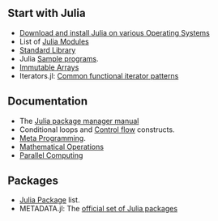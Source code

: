 == Start with Julia ==
* [http://julialang.org/downloads/ Download and install Julia on various Operating Systems]
* List of [http://docs.julialang.org/en/latest/manual/modules/ Julia Modules]
* [http://docs.julialang.org/en/latest/stdlib/ Standard Library]
* Julia [https://github.com/JuliaLang/julia/tree/master/examples Sample programs].
* [https://github.com/twadleigh/ImmutableArrays.jl Immutable Arrays]
* Iterators.jl: [https://github.com/JuliaLang/Iterators.jl Common functional iterator patterns]


== Documentation ==
* The [http://docs.julialang.org/en/latest/manual/packages/ Julia package manager manual]
* Conditional loops and [http://docs.julialang.org/en/latest/manual/control-flow/ Control flow] constructs.
* [http://docs.julialang.org/en/latest/manual/metaprogramming/ Meta Programming].
* [http://docs.julialang.org/en/latest/manual/mathematical-operations/ Mathematical Operations]
* [http://docs.julialang.org/en/latest/manual/parallel-computing/ Parallel Computing]


== Packages ==
* [http://docs.julialang.org/en/latest/packages/packagelist/ Julia Package] list.
* METADATA.jl: The [https://github.com/JuliaLang/METADATA.jl official set of Julia packages]

